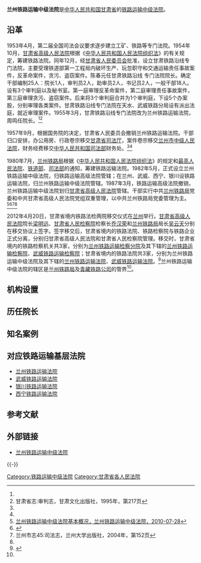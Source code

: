 {{Infobox PRCG
|机构名称=兰州铁路运输中级法院
|标志1=National Emblem of the People's Republic of China.svg
|职位1=院长
|人员1=
|衔级1=？级高级法官
|上诉法院=[[甘肃省高级人民法院|甘肃省高级人民法院]]
|业务上级=[[甘肃省高级人民法院|甘肃省高级人民法院]]
|组织上级=[[甘肃省人民代表大会|甘肃省人民代表大会]]<br>[[甘肃省人民代表大会常务委员会|甘肃省人民代表大会常务委员会]]
|中共上级=[[中国共产党甘肃省委员会|中国共产党甘肃省委员会]]
|中共本级=中国共产党兰州铁路运输中级法院党组
|机构类型=[[专门人民法院|专门人民法院]]
|行政级别=副地厅级
|授权法源=[[中华人民共和国宪法|中华人民共和国宪法]]
|组织法规=[[中华人民共和国人民法院组织法|中华人民共和国人民法院组织法]]
|地址1=[[甘肃省|甘肃省]][[兰州市|兰州市]][[城关区_(兰州市)|城关区]]雁滩路3275号
|官网=[http://www.chinagscourt.gov.cn/zy.htm?site=tieluyunshu 兰州铁路运输中级法院]
|时期1=
|机构1=
|时期2=
|机构2=
|时期3=
|机构3=兰州铁路运输中级法院
}}

'''兰州铁路运输中级法院'''是[[中华人民共和国|中华人民共和国]][[甘肃省|甘肃省]]的[[铁路运输法院|铁路运输中级法院]]。

==沿革==
1953年4月，第二届全国司法会议要求逐步建立工矿、铁路等专门法院。1954年10月，[[甘肃省高级人民法院|甘肃省高级人民法院]]根据《[[中华人民共和国人民法院组织法|中华人民共和国人民法院组织法]]》的有关规定，筹建铁路法院。同年12月，经[[甘肃省人民委员会|甘肃省人民委员会]]批准，设立甘肃铁路沿线专门法院，主要受理铁道部第一工程局内破坏生产、玩忽职守和交通运输责任事故案件，反革命案件，贪污、盗窃案件。陈春元任甘肃铁路沿线
专门法院院长。确定干部编制25人：院长1人，审判员2人，助审员2人，书记员2人，一般干部18人。设有3个审判庭以及秘书室。第一庭审理反革命案件，第二庭审理责任事故案件，第三庭审理贪污、盗窃案件。后来将3个审判庭合并为1个审判庭，下设5个办案股，分别审理各类案件。甘肃铁路沿线专门法院在天水、武威铁路分局设有派出法庭，就近审理案件。1955年3月，甘肃铁路沿线专门法院改为兰州铁路运输法院，周鸣任院长。<ref name=lzsz/><ref name=gssz>甘肃省志:审判志，甘肃文化出版社，1995年，第217页</ref>

1957年9月，根据国务院的决定，甘肃省人民委员会撤销兰州铁路运输法院。干部归口安排，办公用房、行政卷宗移交[[甘肃省司法厅|甘肃省司法厅]]，案件卷宗移交[[兰州市中级人民法院|兰州市中级人民法院]]，财务经费移交[[中华人民共和国司法部|中华人民共和国司法部]]财务处。<ref name=lzsz/><ref name=gssz/>

1980年7月，[[兰州铁路局|兰州铁路局]]根据《[[中华人民共和国人民法院组织法|中华人民共和国人民法院组织法]]》的规定和[[中华人民共和国最高人民法院|最高人民法院]]、[[中华人民共和国铁道部|铁道部]]、[[中华人民共和国司法部|司法部]]的通知，筹建铁路运输法院。1982年5月，正式设立兰州铁路运输中级法院，归铁路运输高级法院管辖；在兰州、武威、西宁、银川设铁路运输法院，归兰州铁路运输中级法院管辖。1987年3月，铁路运输高级法院撤销，兰州铁路运输中级法院划归[[甘肃省高级人民法院|甘肃省高级人民法院]]管辖。干部实行中共[[兰州铁路局|兰州铁路局]]党委和中共甘肃省高级人民法院党组双重管理，以中共兰州铁路局党委管理为主。<ref name=jbgk>[http://www.chinagscourt.gov.cn/zyDetail.htm?id=124141 兰州铁路运输中级法院基本概况，兰州铁路运输中级法院，2010-07-28]{{dead link|date=2017年11月 |bot=InternetArchiveBot |fix-attempted=yes }}</ref><ref>{{Cite web |url=http://www.chinagscourt.gov.cn/zyDetail.htm?id=143167 |title=兰州铁路运输法院简介，兰州铁路运输法院，2010-12-01 |access-date=2013-08-06 |archive-url=https://web.archive.org/web/20150601144529/http://www.chinagscourt.gov.cn/zyDetail.htm?id=143167 |archive-date=2015-06-01 |dead-url=yes }}</ref><ref name=lzsz>兰州市志45:司法志，兰州大学出版社，2004年，第152页</ref><ref name=gssz/>

2012年4月20日，甘肃省境内铁路法检两院移交仪式在[[兰州|兰州]]举行。[[甘肃省高级人民法院|甘肃省高级人民法院]]院长[[梁明远|梁明远]]、[[甘肃省人民检察院|甘肃省人民检察院]]检察长[[乔汉荣|乔汉荣]]和[[兰州铁路局|兰州铁路局]]局长[[吴云天|吴云天]]分别在移交协议上签字。签字移交后，甘肃省境内的铁路法院、铁路检察院与铁路企业正式分离，分别归甘肃省高级人民法院和甘肃省人民检察院管理。移交时，甘肃省境内的铁路检察机关共3家，分别为[[兰州铁路运输检察分院|兰州铁路运输检察分院]]及其下辖的[[兰州铁路运输检察院|兰州铁路运输检察院]]、[[武威铁路运输检察院|武威铁路运输检察院]]；甘肃省境内的铁路法院共3家，分别为兰州铁路运输中级法院及其下辖的[[兰州铁路运输法院|兰州铁路运输法院]]、[[武威铁路运输法院|武威铁路运输法院]]。<ref>{{Cite web |url=http://news.hexun.com/2012-04-21/140641230.html |title=昨日 兰州铁路法检移交地方，和讯网，2012-04-21 |accessdate=2013-08-06 |archive-date=2019-05-02 |archive-url=https://web.archive.org/web/20190502125723/http://news.hexun.com/2012-04-21/140641230.html |dead-url=no }}</ref>兰州铁路运输中级法院的辖区是[[兰州铁路局|兰州铁路局]]及[[青藏铁路公司|青藏铁路公司]]的管界<ref name=jbgk/>。

==机构设置==

==历任院长==

==知名案例==

==对应铁路运输基层法院==
*[[兰州铁路运输法院|兰州铁路运输法院]]
*[[武威铁路运输法院|武威铁路运输法院]]
*[[银川铁路运输法院|银川铁路运输法院]]
*[[西宁铁路运输法院|西宁铁路运输法院]]

== 参考文献 ==
{{Reflist|2}}

== 外部链接 ==
* [http://www.chinagscourt.gov.cn/zy.htm?site=tieluyunshu 兰州铁路运输中级法院] {{Wayback|url=http://www.chinagscourt.gov.cn/zy.htm?site=tieluyunshu |date=20181211094608 }}

{{-}}
{{中华人民共和国法院|专}}

[[Category:铁路运输中级法院|Category:铁路运输中级法院]]
[[Category:甘肃省各人民法院|Category:甘肃省各人民法院]]